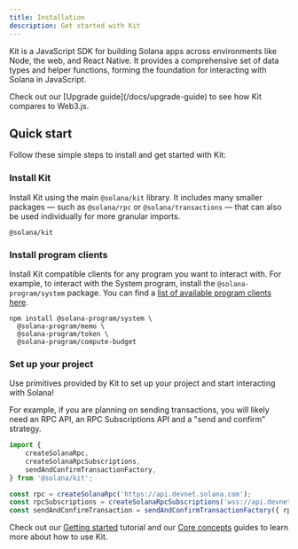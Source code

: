 ```yaml
---
title: Installation
description: Get started with Kit
---
```


Kit is a JavaScript SDK for building Solana apps across environments like Node, the web, and React Native. It provides a comprehensive set of data types and helper functions, forming the foundation for interacting with Solana in JavaScript.

<Callout title="Coming from Web3.js?">
    Check out our [Upgrade guide](/docs/upgrade-guide) to see how Kit compares to Web3.js.
</Callout>

## Quick start

Follow these simple steps to install and get started with Kit:

<Steps>
<Step>
 
### Install Kit

Install Kit using the main `@solana/kit` library. It includes many smaller packages — such as `@solana/rpc` or `@solana/transactions` — that can also be used individually for more granular imports.

```package-install
@solana/kit
```

</Step>

<Step>

### Install program clients

Install Kit compatible clients for any program you want to interact with. For example, to interact with the System program, install the `@solana-program/system` package. You can find a [list of available program clients here](/docs/compatible-clients).

```package-install
npm install @solana-program/system \
  @solana-program/memo \
  @solana-program/token \
  @solana-program/compute-budget
```

</Step>

<Step>

### Set up your project

Use primitives provided by Kit to set up your project and start interacting with Solana!

For example, if you are planning on sending transactions, you will likely need an RPC API, an RPC Subscriptions API and a "send and confirm" strategy.

```ts twoslash
import {
    createSolanaRpc,
    createSolanaRpcSubscriptions,
    sendAndConfirmTransactionFactory,
} from '@solana/kit';

const rpc = createSolanaRpc('https://api.devnet.solana.com');
const rpcSubscriptions = createSolanaRpcSubscriptions('wss://api.devnet.solana.com');
const sendAndConfirmTransaction = sendAndConfirmTransactionFactory({ rpc, rpcSubscriptions });
```

Check out our [Getting started](/docs/getting-started) tutorial and our [Core concepts](/docs/concepts) guides to learn more about how to use Kit.

</Step>
</Steps>
